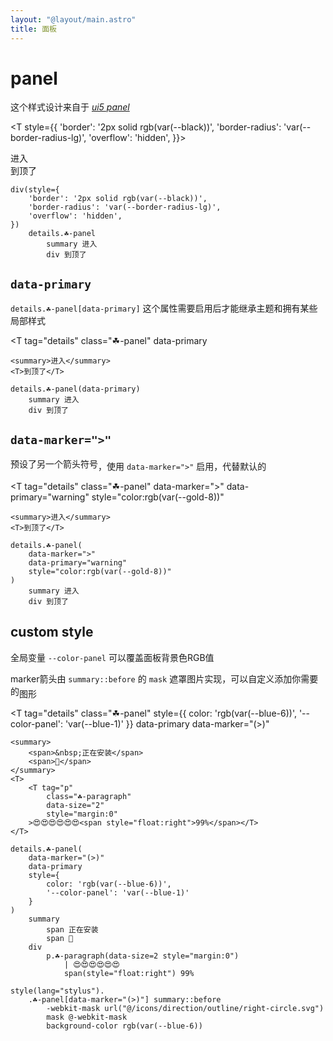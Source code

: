 ```yaml
---
layout: "@layout/main.astro"
title: 面板
---
```



# panel

这个样式设计来自于 [_ui5 panel_](https://sap.github.io/ui5-webcomponents/playground/?path=/docs/main-panel--docs)

<T style={{
    'border': '2px solid rgb(var(--black))',
    'border-radius': 'var(--border-radius-lg)',
    'overflow': 'hidden',
}}>
    <T tag="details" class="☘-panel">
        <summary>进入</summary>
        <T>到顶了</T>
    </T>
</T>

```pug
div(style={
    'border': '2px solid rgb(var(--black))',
    'border-radius': 'var(--border-radius-lg)',
    'overflow': 'hidden',
})
    details.☘-panel
        summary 进入
        div 到顶了
```


## `data-primary`

`details.☘-panel[data-primary]` 这个属性需要启用后才能继承主题和拥有某些局部样式

<T 
    tag="details" 
    class="☘-panel"
    data-primary
>
    <summary>进入</summary>
    <T>到顶了</T>
</T>

```pug
details.☘-panel(data-primary)
    summary 进入
    div 到顶了
```

## `data-marker=">"`

预设了另一个箭头符号<Icon style="vertical-align:sub" name="direction/outline/right" width={16} height={16} />，使用 `data-marker=">"` 启用，代替默认的<Icon style="vertical-align:sub" name="direction/outline/caret-right" width={16} height={16} />

<T 
    tag="details" 
    class="☘-panel"
    data-marker=">"
    data-primary="warning"
    style="color:rgb(var(--gold-8))"
>
    <summary>进入</summary>
    <T>到顶了</T>
</T>

```pug
details.☘-panel(
    data-marker=">"
    data-primary="warning"
    style="color:rgb(var(--gold-8))"
)
    summary 进入
    div 到顶了
```

## custom style

全局变量 `--color-panel` 可以覆盖面板背景色RGB值

marker箭头由 `summary::before` 的 `mask` 遮罩图片实现，可以自定义添加你需要的<Icon style="vertical-align:sub" name="direction/outline/caret-right" width={16} height={16} />图形

<T
    tag="details"
    class="☘-panel"
    style={{
        color: 'rgb(var(--blue-6))',
        '--color-panel': 'var(--blue-1)'
    }}
    data-primary
    data-marker="(>)"
>
    <summary>
        <span>&nbsp;正在安装</span>
        <span>🥰</span>
    </summary>
    <T>
        <T tag="p"
            class="☘-paragraph"
            data-size="2"
            style="margin:0"
        >😍😍😍😍😍😍<span style="float:right">99%</span></T>
    </T>
</T>

```pug
details.☘-panel(
    data-marker="(>)"
    data-primary
    style={
        color: 'rgb(var(--blue-6))',
        '--color-panel': 'var(--blue-1)'
    }
)
    summary 
        span 正在安装
        span 🥰
    div
        p.☘-paragraph(data-size=2 style="margin:0") 
            | 😍😍😍😍😍😍
            span(style="float:right") 99%

style(lang="stylus").
    .☘-panel[data-marker="(>)"] summary::before
        -webkit-mask url("@/icons/direction/outline/right-circle.svg")
        mask @-webkit-mask
        background-color rgb(var(--blue-6))
```
